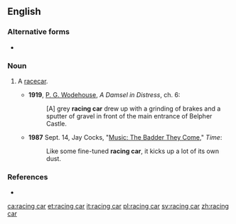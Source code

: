 ==English==

===Alternative forms===
* {{l|en|racing-car}}

===Noun===
{{en-noun|head=[[racing]] [[car]]}}

# {{label|en|automotive|motor racing}} A [[racecar]].
#* '''1919''', [[w:P. G. Wodehouse|P. G. Wodehouse]], ''A Damsel in Distress'', ch. 6:
#*: [A] grey '''racing car''' drew up with a grinding of brakes and a sputter of gravel in front of the main entrance of Belpher Castle.
#* '''1987''' Sept. 14, Jay Cocks, "[http://www.time.com/time/magazine/article/0,9171,965452,00.html Music: The Badder They Come]," ''Time'':
#*: Like some fine-tuned '''racing car''', it kicks up a lot of its own dust.

===References===
* {{R:OneLook}}

[[ca:racing car]]
[[et:racing car]]
[[it:racing car]]
[[pl:racing car]]
[[sv:racing car]]
[[zh:racing car]]